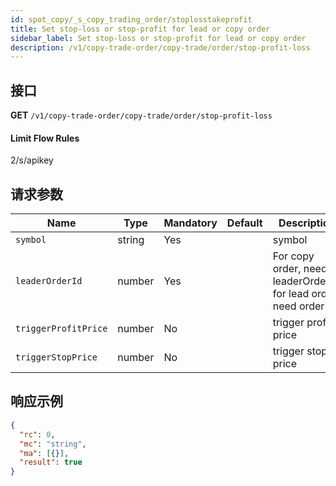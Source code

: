 ```yaml
---
id: spot_copy/_s_copy_trading_order/stoplosstakeprofit
title: Set stop-loss or stop-profit for lead or copy order
sidebar_label: Set stop-loss or stop-profit for lead or copy order
description: /v1/copy-trade-order/copy-trade/order/stop-profit-loss
---
```


## 接口

**GET** `/v1/copy-trade-order/copy-trade/order/stop-profit-loss`

#### **Limit Flow Rules**

2/s/apikey

## 请求参数

| Name | Type | Mandatory | Default | Description |
| --- | --- | --- | --- | --- |
| `symbol` | string | Yes |  | symbol |
| `leaderOrderId` | number | Yes |  | For copy order, need leaderOrderId; for lead order, need orderId |
| `triggerProfitPrice` | number | No |  | trigger profit price |
| `triggerStopPrice` | number | No |  | trigger stop price |

## 响应示例

```json
{
  "rc": 0,
  "mc": "string",
  "ma": [{}],
  "result": true
}
```
